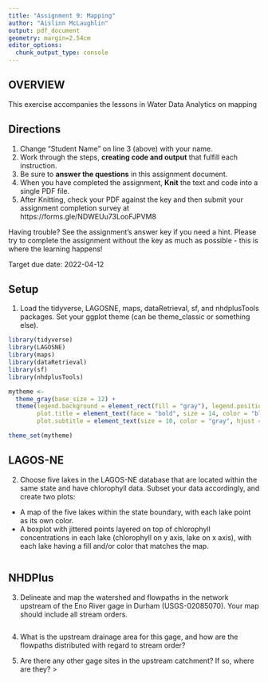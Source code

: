 ```yaml
---
title: "Assignment 9: Mapping"
author: "Aislinn McLaughlin"
output: pdf_document
geometry: margin=2.54cm
editor_options: 
  chunk_output_type: console
---
```


## OVERVIEW

This exercise accompanies the lessons in Water Data Analytics on mapping

## Directions
1. Change "Student Name" on line 3 (above) with your name.
2. Work through the steps, **creating code and output** that fulfill each instruction.
3. Be sure to **answer the questions** in this assignment document.
4. When you have completed the assignment, **Knit** the text and code into a single PDF file.
5. After Knitting, check your PDF against the key and then submit your assignment completion survey at https://forms.gle/NDWEUu73LooFJPVM8 

Having trouble? See the assignment's answer key if you need a hint. Please try to complete the assignment without the key as much as possible - this is where the learning happens!

Target due date: 2022-04-12

## Setup

1. Load the tidyverse, LAGOSNE, maps, dataRetrieval, sf, and nhdplusTools packages. Set your ggplot theme (can be theme_classic or something else).


```r

library(tidyverse)
library(LAGOSNE)
library(maps)
library(dataRetrieval)
library(sf)
library(nhdplusTools)

mytheme <-
  theme_gray(base_size = 12) +
  theme(legend.background = element_rect(fill = "gray"), legend.position = "bottom",
        plot.title = element_text(face = "bold", size = 14, color = "black", hjust = 0.5),
        plot.subtitle = element_text(size = 10, color = "gray", hjust = 0.5))

theme_set(mytheme)

```

## LAGOS-NE

2. Choose five lakes in the LAGOS-NE database that are located within the same state and have chlorophyll data. Subset your data accordingly, and create two plots:

* A map of the five lakes within the state boundary, with each lake point as its own color.
* A boxplot with jittered points layered on top of chlorophyll concentrations in each lake (chlorophyll on y axis, lake on x axis), with each lake having a fill and/or color that matches the map. 

```r




```


## NHDPlus

3. Delineate and map the watershed and flowpaths in the network upstream of the Eno River gage in Durham (USGS-02085070). Your map should include all stream orders.


```r


```

4. What is the upstream drainage area for this gage, and how are the flowpaths distributed with regard to stream order?

> 

5. Are there any other gage sites in the upstream catchment? If so, where are they?
> 
